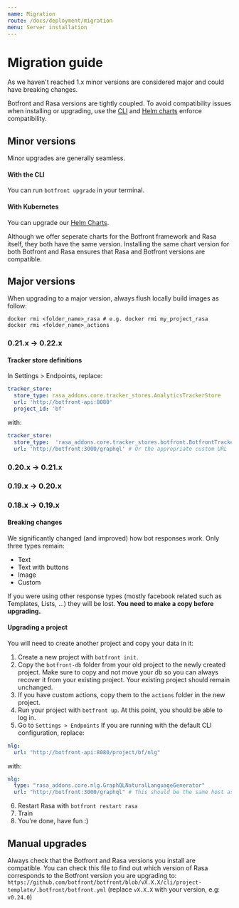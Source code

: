 ```yaml
---
name: Migration
route: /docs/deployment/migration
menu: Server installation
---
```


# Migration guide

As we haven't reached 1.x minor versions are considered major and could have breaking changes.


<Important type='tip' title="Botfront and Rasa versions compatibility">
Botfront and Rasa versions are tightly coupled. To avoid compatibility issues when installing or upgrading, use the <a target='_blank' href='https://npmjs.com/botfront'>CLI</a> and <a target='_blank' href='https://github.com/botfront/botfront-helm'>Helm charts</a> enforce compatibility.
</Important>

## Minor versions

Minor upgrades are generally seamless. 

#### With the CLI

You can run `botfront upgrade` in your terminal.

#### With Kubernetes

You can upgrade our [Helm Charts](https://github.com/botfront/botfront-helm).

<Important type='tip' title="Make sure you install the same chart versions">
Although we offer seperate charts for the Botfront framework and Rasa itself, they both have the same version. Installing the same chart version for both Botfront and Rasa ensures that Rasa and Botfront versions are compatible.
</Important>


## Major versions

When upgrading to a major version, always flush locally build images as follow:
```
docker rmi <folder_name>_rasa # e.g. docker rmi my_project_rasa
docker rmi <folder_name>_actions
```


### 0.21.x -> 0.22.x

#### Tracker store definitions
In Settings > Endpoints, replace:
```yaml
tracker_store:
  store_type: rasa_addons.core.tracker_stores.AnalyticsTrackerStore
  url: 'http://botfront-api:8080'
  project_id: 'bf'
```

with:

```yaml
tracker_store:
  store_type:  'rasa_addons.core.tracker_stores.botfront.BotfrontTrackerStore'
  url: 'http://botfront:3000/graphql' # Or the appropriate custom URL
```

### 0.20.x -> 0.21.x

### 0.19.x -> 0.20.x

### 0.18.x -> 0.19.x

#### Breaking changes

We significantly changed (and improved) how bot responses work. Only three types remain:

- Text
- Text with buttons
- Image
- Custom

If you were using other response types (mostly facebook related such as Templates, Lists, ...) they will be lost. **You need to make a copy before upgrading.**

#### Upgrading a project

<Important type="warning" title="The project structure has changed">

You will need to create another project and copy your data in it:

</Important>

1. Create a new project with `botfront init`.
2. Copy the `botfront-db` folder from your old project to the newly created project. Make sure to copy and not move your db so you can always recover it from your existing project. Your existing project should remain unchanged.
3. If you have custom actions, copy them to the `actions` folder in the new project.
4. Run your project with `botfront up`. At this point, you should be able to log in.
5. Go to `Settings > Endpoints`
   If you are running with the default CLI configuration, replace:

```yaml
nlg:
  url: "http://botfront-api:8080/project/bf/nlg"
```

with:

```yaml
nlg:
  type: "rasa_addons.core.nlg.GraphQLNaturalLanguageGenerator"
  url: "http://botfront:3000/graphql" # This should be the same host as the Botfront app
```

6. Restart Rasa with `botfront restart rasa`
7. Train
8. You're done, have fun :)

## Manual upgrades

Always check that the Botfront and Rasa versions you install are compatible.
You can check this file to find out which version of Rasa corresponds to the Botfront version you are upgrading to: `https://github.com/botfront/botfront/blob/vX.X.X/cli/project-template/.botfront/botfront.yml` (replace `vX.X.X` with your version, e.g: `v0.24.0`)
